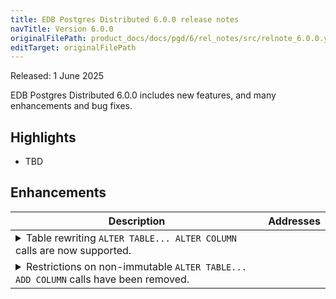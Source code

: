 ```yaml
---
title: EDB Postgres Distributed 6.0.0 release notes
navTitle: Version 6.0.0
originalFilePath: product_docs/docs/pgd/6/rel_notes/src/relnote_6.0.0.yml
editTarget: originalFilePath
---
```


Released: 1 June 2025

EDB Postgres Distributed 6.0.0 includes new features, and many enhancements and bug fixes.

## Highlights

- TBD

## Enhancements

<table class="table w-100"><thead><tr><th>Description</th><th width="10%">Addresses</th></tr></thead><tbody>
<tr><td><details><summary>Table rewriting <code>ALTER TABLE... ALTER COLUMN</code> calls are now supported.</summary><hr/><p>Changing a column's type command which causes the whole table to be rewritten and the change isn't binary coercible is now supported:</p>
<pre><code class="language-sql">CREATE TABLE foo (c1 int,c2 int, c3 int, c4 box, UNIQUE(c1, c2) INCLUDE(c3,c4));
ALTER TABLE foo ALTER c1 TYPE bigint; – results into table rewrite
</code></pre>
<p>This also includes support for <code>ALTER TYPE</code> when using the <code>USING</code> clause:</p>
<pre><code class="language-sql">CREATE TABLE foo (id serial primary key,data text);
ALTER TABLE foo ALTER data TYPE BYTEA USING data::bytea;
</code></pre>
<p>Table rewrites can hold an AccessExclusiveLock for extended periods on larger tables.</p>
</details></td><td></td></tr>
<tr><td><details><summary>Restrictions on non-immutable <code>ALTER TABLE... ADD COLUMN</code> calls have been removed.</summary><hr/><p>The restrictions on non-immutable <code>ALTER TABLE... ADD COLUMN</code> calls have been removed.</p>
</details></td><td></td></tr>
</tbody></table>


